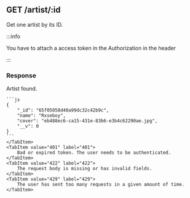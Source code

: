 
## GET /artist/:id

Get one artist by its ID.

:::info

You have to attach a access token in the Authorization in the header

:::

### Response

<Tabs>
  	<TabItem value="200" label="200" default>
    Artist found.

    ```js
    {
        "_id": "65f05058d40a99dc32c42b9c",
        "name": "Rxseboy",
        "cover": "eb488ec6-ca15-431e-83b6-e3b4c62290ae.jpg",
        "__v": 0
    }
    ```
    </TabItem>
    <TabItem value="401" label="401">
    	Bad or expired token. The user needs to be authenticated.
    </TabItem>
    <TabItem value="422" label="422">
    	The request body is missing or has invalid fields.
    </TabItem>
    <TabItem value="429" label="429">
    	The user has sent too many requests in a given amount of time.
    </TabItem>

</Tabs>
